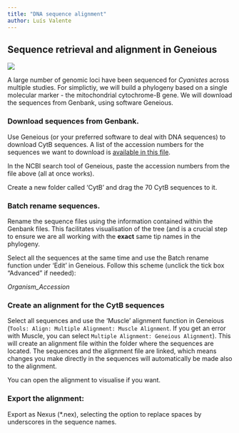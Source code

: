 ```yaml
---
title: "DNA sequence alignment"
author: Luís Valente
---
```


## Sequence retrieval and alignment in Geneious

![](images/dnaalignment-01.png)

A large number of genomic loci have been sequenced for *Cyanistes* across multiple studies. For simplictiy, we will build a phylogeny based on a single molecular marker - the mitochondrial cytochrome-B gene. We will download the sequences from Genbank, using software Geneious.

### Download sequences from Genbank.

Use Geneious (or your preferred software to deal with DNA sequences) to download CytB sequences. A list of the accession numbers for the sequences we want to download is [available in this file](data/Genbank_accession_numbers_cyt-B.txt).

In the NCBI search tool of Geneious, paste the accession numbers from the file above (all at once works).

Create a new folder called 'CytB' and drag the 70 CytB sequences to it.

### Batch rename sequences.

Rename the sequence files using the information contained within the Genbank files. This facilitates visualisation of the tree (and is a crucial step to ensure we are all working with the **exact** same tip names in the phylogeny.

Select all the sequences at the same time and use the Batch rename function under 'Edit' in Geneious. Follow this scheme (unclick the tick box "Advanced" if needed):

*Organism_Accession*



### Create an alignment for the CytB sequences

Select all sequences and use the 'Muscle' alignment function in Geneious (`Tools: Align: Multiple Alignment: Muscle Alignment`. If you get an error with Muscle, you can select `Multiple Alignment: Geneious Alignment`). This will create an alignment file within the folder where the sequences are located. The sequences and the alignment file are linked, which means changes you make directly in the sequences will automatically be made also to the alignment.

You can open the alignment to visualise if you want.

### Export the alignment:

Export as Nexus (\*.nex), selecting the option to replace spaces by underscores in the sequence names.
